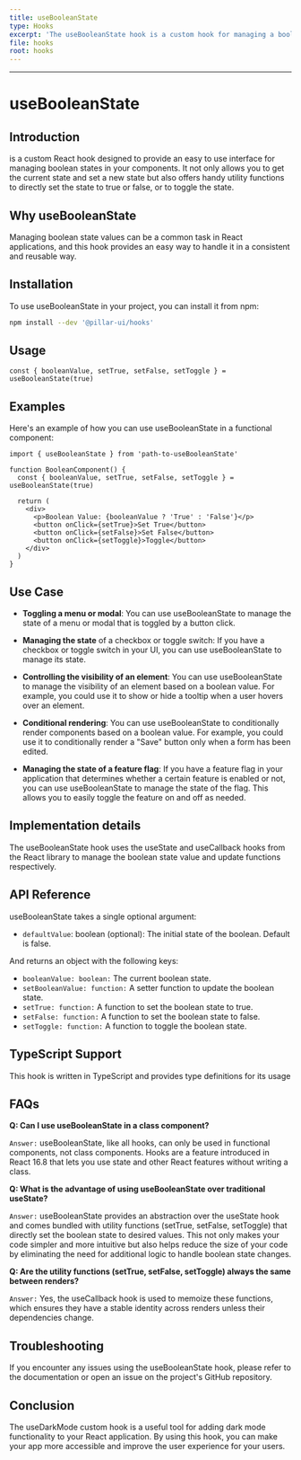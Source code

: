```yaml
---
title: useBooleanState
type: Hooks
excerpt: 'The useBooleanState hook is a custom hook for managing a boolean state value. It returns an object containing the current boolean value and functions for updating it.'
file: hooks
root: hooks
---
```


---

# useBooleanState

## Introduction

is a custom React hook designed to provide an easy to use interface for managing boolean states in your components. It not only allows you to get the current state and set a new state but also offers handy utility functions to directly set the state to true or false, or to toggle the state.

## Why useBooleanState

Managing boolean state values can be a common task in React applications, and this hook provides an easy way to handle it in a consistent and reusable way.

## Installation

To use useBooleanState in your project, you can install it from npm:

```bash
npm install --dev '@pillar-ui/hooks'
```

## Usage

```tsx showLineNumbers title="Alert.tsx"
const { booleanValue, setTrue, setFalse, setToggle } = useBooleanState(true)
```

## Examples

Here's an example of how you can use useBooleanState in a functional component:

```tsx showLineNumbers title="Alert.tsx"
import { useBooleanState } from 'path-to-useBooleanState'

function BooleanComponent() {
  const { booleanValue, setTrue, setFalse, setToggle } = useBooleanState(true)

  return (
    <div>
      <p>Boolean Value: {booleanValue ? 'True' : 'False'}</p>
      <button onClick={setTrue}>Set True</button>
      <button onClick={setFalse}>Set False</button>
      <button onClick={setToggle}>Toggle</button>
    </div>
  )
}
```

## Use Case

- **Toggling a menu or modal**: You can use useBooleanState to manage the state of a menu or modal that is toggled by a button click.

- **Managing the state** of a checkbox or toggle switch: If you have a checkbox or toggle switch in your UI, you can use useBooleanState to manage its state.

- **Controlling the visibility of an element**: You can use useBooleanState to manage the visibility of an element based on a boolean value. For example, you could use it to show or hide a tooltip when a user hovers over an element.

- **Conditional rendering**: You can use useBooleanState to conditionally render components based on a boolean value. For example, you could use it to conditionally render a "Save" button only when a form has been edited.

- **Managing the state of a feature flag**: If you have a feature flag in your application that determines whether a certain feature is enabled or not, you can use useBooleanState to manage the state of the flag. This allows you to easily toggle the feature on and off as needed.

## Implementation details

The useBooleanState hook uses the useState and useCallback hooks from the React library to manage the boolean state value and update functions respectively.

## API Reference

useBooleanState takes a single optional argument:

- `defaultValue`: boolean (optional): The initial state of the boolean. Default is false.

And returns an object with the following keys:

- `booleanValue: boolean:` The current boolean state.
- `setBooleanValue: function:` A setter function to update the boolean state.
- `setTrue: function:` A function to set the boolean state to true.
- `setFalse: function:` A function to set the boolean state to false.
- `setToggle: function:` A function to toggle the boolean state.

## TypeScript Support

This hook is written in TypeScript and provides type definitions for its usage

## FAQs

**Q: Can I use useBooleanState in a class component?**

`Answer:` useBooleanState, like all hooks, can only be used in functional components, not class components. Hooks are a feature introduced in React 16.8 that lets you use state and other React features without writing a class.

**Q: What is the advantage of using useBooleanState over traditional useState?**

`Answer:` useBooleanState provides an abstraction over the useState hook and comes bundled with utility functions (setTrue, setFalse, setToggle) that directly set the boolean state to desired values. This not only makes your code simpler and more intuitive but also helps reduce the size of your code by eliminating the need for additional logic to handle boolean state changes.

**Q: Are the utility functions (setTrue, setFalse, setToggle) always the same between renders?**

`Answer:` Yes, the useCallback hook is used to memoize these functions, which ensures they have a stable identity across renders unless their dependencies change.

## Troubleshooting

If you encounter any issues using the useBooleanState hook, please refer to the documentation or open an issue on the project's GitHub repository.

## Conclusion

The useDarkMode custom hook is a useful tool for adding dark mode functionality to your React application. By using this hook, you can make your app more accessible and improve the user experience for your users.
